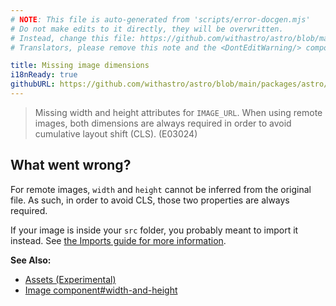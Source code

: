 ```yaml
---
# NOTE: This file is auto-generated from 'scripts/error-docgen.mjs'
# Do not make edits to it directly, they will be overwritten.
# Instead, change this file: https://github.com/withastro/astro/blob/main/packages/astro/src/core/errors/errors-data.ts
# Translators, please remove this note and the <DontEditWarning/> component.

title: Missing image dimensions
i18nReady: true
githubURL: https://github.com/withastro/astro/blob/main/packages/astro/src/core/errors/errors-data.ts
---
```


<DontEditWarning />


> Missing width and height attributes for `IMAGE_URL`. When using remote images, both dimensions are always required in order to avoid cumulative layout shift (CLS). (E03024)

## What went wrong?
For remote images, `width` and `height` cannot be inferred from the original file. As such, in order to avoid CLS, those two properties are always required.If your image is inside your `src` folder, you probably meant to import it instead. See [the Imports guide for more information](/en/guides/imports/#other-assets).

**See Also:**
-  [Assets (Experimental)](/en/guides/assets/)- [Image component#width-and-height](/en/guides/assets/#width-and-height)


